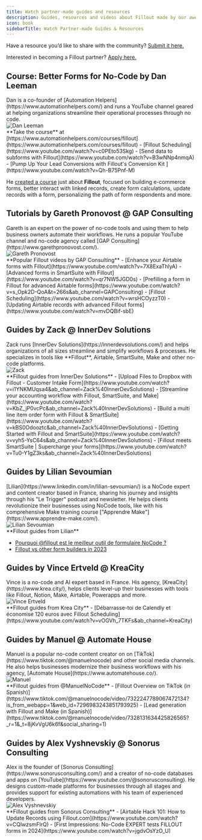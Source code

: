 ```yaml
---
title: Watch partner-made guides and resources
description: Guides, resources and videos about Fillout made by our awesome partners.
icon: book
sidebarTitle: Watch Partner-made Guides & Resources
---
```



Have a resource you’d like to share with the community? [Submit it here.](https://form.fillout.com/t/6BjbfMUtSkus)

Interested in becoming a Fillout partner? [Apply here.](https://form.fillout.com/t/iVymHbUdqNus)

## Course: Better Forms for No-Code by Dan Leeman

<div className="flex flex-col md:flex-row gap-4 items-center justify-center">

  <div>
Dan is a co-founder of [Automation Helpers](https://www.automationhelpers.com/) and runs a YouTube channel geared at helping organizations streamline their operational processes through no code.
  </div>
  <div style={{ width: '100%' }}>
    <Frame>
      <img src="/images/guides/image-52.png" alt="Dan Leeman" />
    </Frame>
  </div>
</div>



<Info>
  **Take the course** at [https://www.automationhelpers.com/courses/fillout](https://www.automationhelpers.com/courses/fillout)
  - [Fillout Scheduling](https://www.youtube.com/watch?v=c0PEto53Skg)
  - [Send data to subforms with Fillout](https://www.youtube.com/watch?v=B3wNNp4nmqA)
  - [Pump Up Your Lead Conversions with Fillout's Conversion Kit ](https://www.youtube.com/watch?v=Qh-B75Pnf-M)

  He [created a course](https://www.automationhelpers.com/courses/fillout) just about **Fillout**, focused on building e-commerce forms, better interact with linked records, create form calculations, update records with a form, personalizing the path of form respondents and more.
</Info>

## Tutorials by Gareth Pronovost @ GAP Consulting

<div className="flex flex-col md:flex-row gap-4 items-center justify-center">
  <div>
  Gareth is an expert on the power of no-code tools and using them to help business owners automate their workflows. He runs a popular YouTube channel and no-code agency called [GAP Consulting](https://www.garethpronovost.com/).
  </div>
  <div style={{ width: '100%' }}>
    <Frame>
      <img src="/images/guides/image-53.png" alt="Gareth Pronovost" />
    </Frame>
  </div>
</div>

<Info>
**Popular Fillout videos by GAP Consulting**
- [Enhance your Airtable forms with Fillout](https://www.youtube.com/watch?v=7X8ExaThlyA)
- [Advanced forms in SmartSuite with Fillout](https://www.youtube.com/watch?v=qr7NW5JGD0s)
- [Prefilling a form in Fillout for advanced Airtable forms](https://www.youtube.com/watch?v=s_Opk2D-QoA&t=266s&ab_channel=GAPConsulting)
- [Fillout Scheduling](https://www.youtube.com/watch?v=wrsHCOyzzT0)
- [Updating Airtable records with advanced Fillout forms](https://www.youtube.com/watch?v=mvDQBif-sbE)
</Info>

## Guides by **Zack @ InnerDev Solutions**

<div className="flex flex-col md:flex-row gap-4 items-center justify-center">
  <div>
  Zack runs [InnerDev Solutions](https://innerdevsolutions.com/) and helps organizations of all sizes streamline and simplify workflows & processes. He specializes in tools like **Fillout**, Airtable, SmartSuite, Make and other no-code platforms.
  </div>
  <div style={{ width: '100%' }}>
    <Frame>
      <img src="/images/guides/image-54.png" alt="Zack" />
    </Frame>
  </div>
</div>

<Info>
**Fillout guides from InnerDev Solutions**
- [Upload Files to Dropbox with Fillout - Customer Intake Form](https://www.youtube.com/watch?v=i1YNKMUqsa4&ab_channel=Zack%40InnerDevSolutions)
- [Streamline your accounting workflow with Fillout, SmartSuite, and Make](https://www.youtube.com/watch?v=KbZ_jP0vcPc&ab_channel=Zack%40InnerDevSolutions)
- [Build a multi line item order form with Fillout & SmartSuite](https://www.youtube.com/watch?v=kBS0Odooztc&ab_channel=Zack%40InnerDevSolutions)
- [Getting Started with Fillout and SmartSuite](https://www.youtube.com/watch?v=vyh5-YsC64s&ab_channel=Zack%40InnerDevSolutions)
- [Fillout meets SmartSuite | Supercharge your forms](https://www.youtube.com/watch?v=Tu0-Y1gZ3ks&ab_channel=Zack%40InnerDevSolutions)
</Info>

## Guides by Lilian Sevoumian

<div className="flex flex-col md:flex-row gap-4 items-center justify-center">
  <div>
  [Lilian](https://www.linkedin.com/in/lilian-sevoumian/) is a NoCode expert and content creator based in France, sharing his journey and insights through his "Le Trigger" podcast and newsletter. He helps clients revolutionize their businesses using NoCode tools, like with his comprehensive Make training course ["Apprendre Make"](https://www.apprendre-make.com/).
  </div>
  <div style={{ width: '100%' }}>
    <Frame>
      <img src="/images/guides/image-55.png" alt="Lilian Sevoumian" />
    </Frame>
  </div>
</div>

<Info>
**Fillout guides from Lilian**

- [Pourquoi ‪@fillout‬ est le meilleur outil de formulaire NoCode ?](https://www.youtube.com/watch?v=aAGtQseMrhs&ab_channel=LilianSevoumian)
- [Fillout vs other form builders in 2023](https://www.youtube.com/watch?v=Fm0PQ4GxlTg&ab_channel=LilianSevoumian)
</Info>

## Guides by Vince Ertveld **@ KreaCity**

<div className="flex flex-col md:flex-row gap-4 items-center justify-center">
  <div>
  Vince is a no-code and AI expert based in France. His agency, [KreaCity](https://www.krea.city/), helps clients level-up their businesses with tools like Fillout, Notion, Make, Airtable, Powerapps and more.
  </div>
  <div style={{ width: '100%' }}>
    <Frame>
      <img src="/images/guides/image-56.png" alt="Vince Ertveld" />
    </Frame>
  </div>
</div>

<Info>
**Fillout guides from Krea City**
- [Débarrasse-toi de Calendly et économise 120 euros avec Fillout Scheduling](https://www.youtube.com/watch?v=vOGVh_7TKFs&ab_channel=KreaCity)
</Info>

## Guides by Manuel **@ Automate House**

<div className="flex flex-col md:flex-row gap-4 items-center justify-center">
  <div>
  Manuel is a popular no-code content creator on on [TikTok](https://www.tiktok.com/@manuelnocode) and other social media channels. He also helps businesses modernize their business workflows with his agency, [Automate House](https://www.automatehouse.co/).
  </div>
  <div style={{ width: '100%' }}>
    <Frame>
      <img src="/images/guides/image-57.png" alt="Manuel" />
    </Frame>
  </div>
</div>

<Info>
**Fillout guides from @ManuelNoCode**
- [Fillout Overview on TikTok (in Spanish)](https://www.tiktok.com/@manuelnocode/video/7322247789067472134?is_from_webapp=1&web_id=7296983243851793925)
- [Lead generation with Fillout and Make (in Spanish)](https://www.tiktok.com/@manuelnocode/video/7328131634425826565?_r=1&_t=8jKvVgU6k6f&social_sharing=1)
</Info>

## Guides by Alex Vyshnevskiy **@ Sonorus Consulting**

<div className="flex flex-col md:flex-row gap-4 items-center justify-center">
  <div>
  Alex is the founder of [Sonorus Consulting](https://www.sonorusconsulting.com/) and a creator of no-code databases and apps on [YouTube](https://www.youtube.com/@sonorusconsulting). He designs custom-made platforms for businesses through all stages and provides support for existing automations with his team of experienced developers.
  </div>
  <div style={{ width: '100%' }}>
    <Frame>
      <img src="/images/guides/image-58.png" alt="Alex Vyshnevskiy" />
    </Frame>
  </div>
</div>

<Info>
**Fillout guides from Sonorus Consulting**
- [Airtable Hack 101: How to Update Records using Fillout.com](https://www.youtube.com/watch?v=CQlwzsmFIrQ)
- [First Impressions: No-Code EXPERT tests FILLOUT forms in 2024](https://www.youtube.com/watch?v=jgdvOsYzO_U)
</Info>
